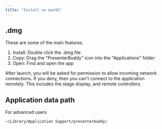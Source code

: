 ```yaml
---
title: "Install on macOS"
---
```


## .dmg

These are some of the main features.

1. Install: Double click the .dmg file
2. Copy: Drag the "PresenterBuddy" icon into the "Applications" folder
3. Open: Find and open the app


<CardGroup cols="1">
  <Card title="INFO">
    After launch, you will be asked for permission to allow incoming network connections. If you deny, then you can't connect to the application remotely. This includes the stage display, and remote controllers.
  </Card>
</CardGroup>


## Application data path

For advanced users

<CodeGroup>

  ```bash terminal
  ~/Library/Application Support/presenterbuddy/
  ```

</CodeGroup>


